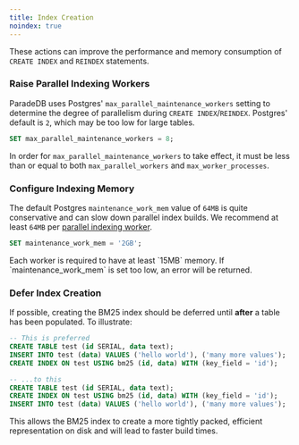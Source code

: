 ```yaml
---
title: Index Creation
noindex: true
---
```


These actions can improve the performance and memory consumption of `CREATE INDEX` and `REINDEX` statements.

### Raise Parallel Indexing Workers

ParadeDB uses Postgres' `max_parallel_maintenance_workers` setting to determine the degree of parallelism during `CREATE INDEX`/`REINDEX`. Postgres' default is `2`, which may be too low for large tables.

```sql
SET max_parallel_maintenance_workers = 8;
```

In order for `max_parallel_maintenance_workers` to take effect, it must be less than or equal to both `max_parallel_workers` and `max_worker_processes`.

### Configure Indexing Memory

The default Postgres `maintenance_work_mem` value of `64MB` is quite conservative and can slow down parallel index builds. We recommend at least `64MB` per
[parallel indexing worker](#raise-parallel-indexing-workers).

```sql
SET maintenance_work_mem = '2GB';
```

<Note>
  Each worker is required to have at least `15MB` memory. If
  `maintenance_work_mem` is set too low, an error will be returned.
</Note>

### Defer Index Creation

If possible, creating the BM25 index should be deferred until **after** a table has been populated. To illustrate:

```sql
-- This is preferred
CREATE TABLE test (id SERIAL, data text);
INSERT INTO test (data) VALUES ('hello world'), ('many more values');
CREATE INDEX ON test USING bm25 (id, data) WITH (key_field = 'id');

-- ...to this
CREATE TABLE test (id SERIAL, data text);
CREATE INDEX ON test USING bm25 (id, data) WITH (key_field = 'id');
INSERT INTO test (data) VALUES ('hello world'), ('many more values');
```

This allows the BM25 index to create a more tightly packed, efficient representation on disk and will lead to faster build times.

